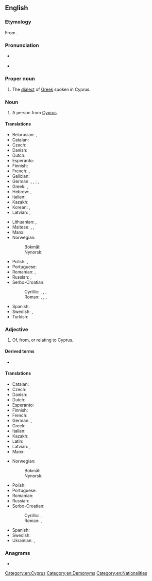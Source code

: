 {{also|cypriot}}
==English==

===Etymology===
From {{etyl|grc|en}} {{m|grc|Κυπριώτης||Cypriot}}.

===Pronunciation===
* {{a|UK}} {{IPA|/ˈsɪp.ɹi.ət/|lang=en}}
* {{a|US}} {{IPA|/ˈsɪp.ɹi.ət/|lang=en}}

===Proper noun===
{{en-proper noun}}

# The [[dialect]] of [[Greek]] spoken in Cyprus.

===Noun===
{{en-noun}}

# A person from [[Cyprus]].

====Translations====
{{trans-top|Person from Cyprus}}
* Belarusian: {{t|be|кіпрыёт|m}}, {{t|be|кіпрыётка|f}}
* Catalan: {{t|ca|xipriota|m|f}}
* Czech: {{t+|cs|Kypřan|m}}
* Danish: {{t+|da|cypriot|c}}
* Dutch: {{t+|nl|Cyprioot}}
* Esperanto: {{t|eo|kipro}}
* Finnish: {{t|fi|kyproslainen}}
* French: {{t+|fr|Chypriote}}, {{t+|fr|Cypriote}}
* Galician: {{t|gl|chipriota|m|f}}
* German: {{t+|de|Zyprer|m}}, {{t|de|Zyprier|m}}, {{t+|de|Zypriot|m}}; {{t+|de|Zyprerin|f}}, {{t+|de|Zypriotin|f}}
* Greek: {{t+|el|Κύπριος|m}}, {{t+|el|Κύπρια|f}}
* Hebrew: {{t|he|קפריסאי|m|tr=qafrisai|sc=Hebr}}, {{t|he|קפריסאית|f|tr=qafrisait|sc=Hebr}}
* Italian: {{t|it|cipriota}}
* Kazakh: {{t|kk|кипрлік|sc=Cyrl}}
* Korean: {{t|ko|키프로스 인}}, {{t|ko|키프로스 사람}}
* Latvian: {{t|lv|kiprietis|m}}, {{t|lv|kipriete|f}}
{{trans-mid}}
* Lithuanian: {{t+|lt|kiprietis|m}}, {{t+|lt|kiprietė|f}}
* Maltese: {{t|mt|Ċiprijott|m}}, {{t|mt|Ċiprijotta|f}}, {{t|mt|Ċiprijotti|p}}
* Manx: {{t|gv|Kypragh|m}}
* Norwegian:
*: Bokmål: {{t+|nb|kypriot|m}}
*: Nynorsk: {{t+|nn|kypriot|m}}
* Polish: {{t+|pl|Cypryjczyk|m}}, {{t+|pl|Cypryjka|f}}
* Portuguese: {{t+|pt|cipriota|m|f}}
* Romanian: {{t+|ro|cipriot|m}}, {{t+|ro|cipriotă|f}}
* Russian: {{t+|ru|киприо́т|m}}, {{t+|ru|киприо́тка|f}}
* Serbo-Croatian:
*: Cyrillic: {{t|sh|Кипранин|m|sc=Cyrl}}, {{t|sh|Кипранка|f|sc=Cyrl}}, {{t|sh|Ципранин|m}}, {{t|sh|Ципранка|f}}
*: Roman: {{t|sh|Kipranin|m}}, {{t|sh|Kipranka|f}}, {{t+|sh|Cipranin|m}}, {{t|sh|Cipranka|f}}
* Spanish: {{t+|es|chipriota}}
* Swedish: {{t+|sv|cypriot|c}}, {{t+|sv|cypriotiska|c}}
* Turkish: {{t+|tr|Kıbrıslı}}
{{trans-bottom}}

===Adjective===
{{en-adj|-}}

# Of, from, or relating to Cyprus.

====Derived terms====
* {{l|en|Cypriotness}}

====Translations====
{{trans-top|Of, from or relating to Cyprus}}
* Catalan: {{t|ca|xipriota}}
* Czech: {{t+|cs|kyperský}}
* Danish: {{t|da|cypriotisk}}
* Dutch: {{t+|nl|Cypriotisch}}
* Esperanto: {{t|eo|kipra}}
* Finnish: {{t|fi|kyproslainen}}
* French: {{t+|fr|chypriote}}
* German: {{t+|de|zypriotisch}}, {{t+|de|zyprisch}}
* Greek: {{t+|el|κυπριακός}}
* Italian: {{t|it|cipriota}}
* Kazakh: {{t|kk|кипрлік|sc=Cyrl}}
* Latin: {{t+|la|Cyprius}}
* Latvian: {{t|lv|kipriešu}}, {{t|lv|kiprisks}}
* Manx: {{t|gv|Kypragh}}
{{trans-mid}}
* Norwegian:
*: Bokmål: {{t|nb|kypriotisk}}
*: Nynorsk: {{t+|nn|kypriotisk}}
* Polish: {{t+|pl|cypryjski}}
* Portuguese: {{t+|pt|cipriota}}
* Romanian: {{t+|ro|cipriot}}
* Russian: {{t+|ru|ки́прский}}
* Serbo-Croatian:
*: Cyrillic: {{t|sh|кипарски|sc=Cyrl}}, {{t|sh|ципарски|sc=Cyrl}}
*: Roman: {{t+|sh|kiparski}}, {{t+|sh|ciparski}}
* Spanish: {{t+|es|chipriota}}
* Swedish: {{t+|sv|cypriotisk}}
* Ukrainian: {{t|uk|кі́прський|sc=Cyrl}}, {{t|uk|кіпріо́тський|sc=Cyrl}}
{{trans-bottom}}

===Anagrams===
* {{anagrams|en|pyrotic}}

[[Category:en:Cyprus]]
[[Category:en:Demonyms]]
[[Category:en:Nationalities]]